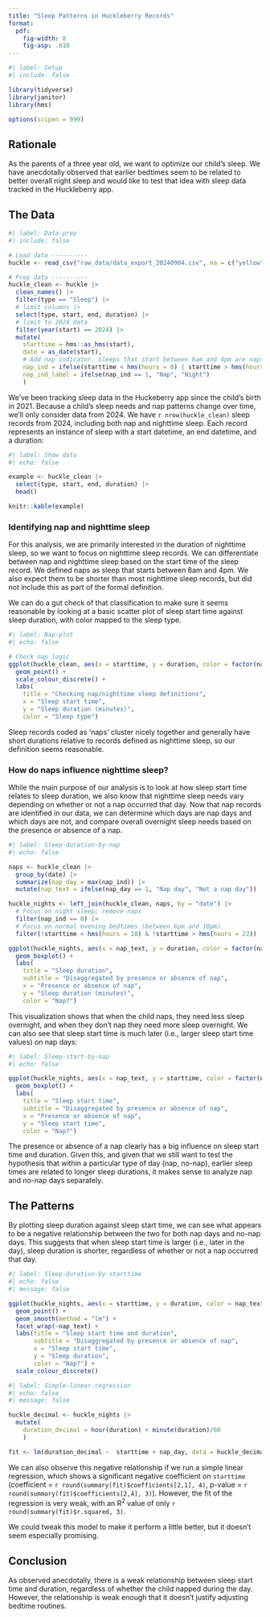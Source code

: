 ```yaml
---
title: "Sleep Patterns in Huckleberry Records"
format: 
  pdf:
    fig-width: 8
    fig-asp: .618
---
```


```r
#| label: Setup
#| include: false

library(tidyverse)
library(janitor)
library(hms)

options(scipen = 999)
```

## Rationale

As the parents of a three year old, we want to optimize our child's sleep. We have anecdotally observed that earlier bedtimes seem to be related to better overall night sleep and would like to test that idea with sleep data tracked in the Huckleberry app.

## The Data

```r
#| label: Data-prep
#| include: false

# Load data ----------
huckle <- read_csv("raw_data/data_export_20240904.csv", na = c("yellow", "")) 

# Prep data ----------
huckle_clean <- huckle |>
  clean_names() |>
  filter(type == "Sleep") |>
  # limit columns |>
  select(type, start, end, duration) |>
  # limit to 2024 data
  filter(year(start) == 2024) |>
  mutate(
    starttime = hms::as_hms(start),
    date = as_date(start),
    # Add nap indicator. Sleeps that start between 8am and 4pm are naps.
    nap_ind = ifelse(starttime < hms(hours = 8) | starttime > hms(hours = 16), 0, 1),
    nap_ind_label = ifelse(nap_ind == 1, "Nap", "Night")
    )
```

We've been tracking sleep data in the Huckeberry app since the child's birth in 2021. Because a child's sleep needs and nap patterns change over time, we'll only consider data from 2024. We have `r nrow(huckle_clean)` sleep records from 2024, including both nap and nighttime sleep. Each record represents an instance of sleep with a start datetime, an end datetime, and a duration:

```r
#| label: Show data
#| echo: false

example <- huckle_clean |>
  select(type, start, end, duration) |>
  head()

knitr::kable(example)
```

### Identifying nap and nighttime sleep

For this analysis, we are primarily interested in the duration of nighttime sleep, so we want to focus on nighttime sleep records. We can differentiate between nap and nighttime sleep based on the start time of the sleep record. We defined naps as sleep that starts between 8am and 4pm. We also expect them to be shorter than most nighttime sleep records, but did not include this as part of the formal definition.

We can do a gut check of that classification to make sure it seems reasonable by looking at a basic scatter plot of sleep start time against sleep duration, with color mapped to the sleep type.

```r
#| label: Nap-plot
#| echo: false

# Check nap logic
ggplot(huckle_clean, aes(x = starttime, y = duration, color = factor(nap_ind_label))) +
  geom_point() + 
  scale_colour_discrete() +
  labs(
    title = "Checking nap/nighttime sleep definitions",
    x = "Sleep start time",
    y = "Sleep duration (minutes)",
    color = "Sleep type")
```

Sleep records coded as 'naps' cluster nicely together and generally have short durations relative to records defined as nighttime sleep, so our definition seems reasonable.

### How do naps influence nighttime sleep?

While the main purpose of our analysis is to look at how sleep start time relates to sleep duration, we also know that nighttime sleep needs vary depending on whether or not a nap occurred that day. Now that nap records are identified in our data, we can determine which days are nap days and which days are not, and compare overall overnight sleep needs based on the presence or absence of a nap.

```r
#| label: Sleep-duration-by-nap
#| echo: false

naps <- huckle_clean |>
  group_by(date) |>
  summarize(nap_day = max(nap_ind)) |>
  mutate(nap_text = ifelse(nap_day == 1, "Nap day", "Not a nap day"))

huckle_nights <- left_join(huckle_clean, naps, by = "date") |>
  # Focus on night sleep; remove naps
  filter(nap_ind == 0) |>
  # Focus on normal evening bedtimes (between 6pm and 10pm)
  filter(!starttime < hms(hours = 18) & !starttime > hms(hours = 22))

ggplot(huckle_nights, aes(x = nap_text, y = duration, color = factor(nap_text))) +
  geom_boxplot() + 
  labs(
    title = "Sleep duration",
    subtitle = "Disaggregated by presence or absence of nap",
    x = "Presence or absence of nap",
    y = "Sleep duration (minutes)",
    color = "Nap?")
```

This visualization shows that when the child naps, they need less sleep overnight, and when they don't nap they need more sleep overnight. We can also see that sleep start time is much later (i.e., larger sleep start time values) on nap days:

```r
#| label: Sleep-start-by-nap
#| echo: false

ggplot(huckle_nights, aes(x = nap_text, y = starttime, color = factor(nap_text))) +
  geom_boxplot() + 
  labs(
    title = "Sleep start time",
    subtitle = "Disaggregated by presence or absence of nap",
    x = "Presence or absence of nap",
    y = "Sleep start time",
    color = "Nap?")
```

The presence or absence of a nap clearly has a big influence on sleep start time and duration. Given this, and given that we still want to test the hypothesis that within a particular type of day (nap, no-nap), earlier sleep times are related to longer sleep durations, it makes sense to analyze nap and no-nap days separately.

## The Patterns

By plotting sleep duration against sleep start time, we can see what appears to be a negative relationship between the two for both nap days and no-nap days. This suggests that when sleep start time is larger (i.e., later in the day), sleep duration is shorter, regardless of whether or not a nap occurred that day.

```r
#| label: Sleep-duration-by-starttime
#| echo: false
#| message: false

ggplot(huckle_nights, aes(x = starttime, y = duration, color = nap_text)) +
  geom_point() + 
  geom_smooth(method = "lm") +
  facet_wrap(~nap_text) +
  labs(title = "Sleep start time and duration",
       subtitle = "Disaggregated by presence or absence of nap",
       x = "Sleep start time",
       y = "Sleep duration",
       color = "Nap?") +
  scale_colour_discrete()
```

```r
#| label: Simple-linear-regression
#| echo: false
#| message: false

huckle_decimal <- huckle_nights |>
  mutate(
    duration_decimal = hour(duration) + minute(duration)/60
    )

fit <- lm(duration_decimal ~  starttime + nap_day, data = huckle_decimal)
```

We can also observe this negative relationship if we run a simple linear regression, which shows a significant negative coefficient on `starttime` (coefficient = `r round(summary(fit)$coefficients[2,1], 4)`, p-value = `r round(summary(fit)$coefficients[2,4], 3)`). However, the fit of the regression is very weak, with an R^2^ value of only `r round(summary(fit)$r.squared, 3)`.

We could tweak this model to make it perform a little better, but it doesn't seem especially promising.

## Conclusion

As observed anecdotally, there is a weak relationship between sleep start time and duration, regardless of whether the child napped during the day. However, the relationship is weak enough that it doesn't justify adjusting bedtime routines.